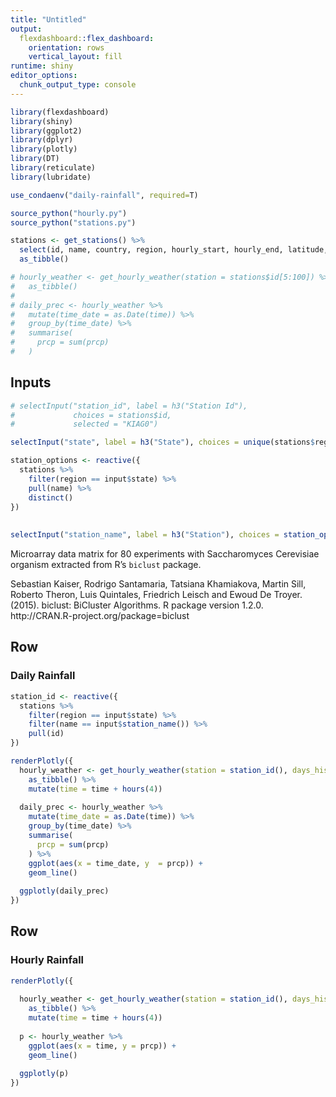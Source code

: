 ```yaml
---
title: "Untitled"
output: 
  flexdashboard::flex_dashboard:
    orientation: rows
    vertical_layout: fill
runtime: shiny
editor_options: 
  chunk_output_type: console
---
```


```r
library(flexdashboard)
library(shiny)
library(ggplot2)
library(dplyr)
library(plotly)
library(DT)
library(reticulate)
library(lubridate)
```

```r
use_condaenv("daily-rainfall", required=T)

source_python("hourly.py")
source_python("stations.py")
```

```r
stations <- get_stations() %>% 
  select(id, name, country, region, hourly_start, hourly_end, latitude, longitude) %>%
  as_tibble()
```

```r
# hourly_weather <- get_hourly_weather(station = stations$id[5:100]) %>%
#   as_tibble()
# 
# daily_prec <- hourly_weather %>%
#   mutate(time_date = as.Date(time)) %>%
#   group_by(time_date) %>%
#   summarise(
#     prcp = sum(prcp)
#   ) 
```

Inputs {.sidebar}
-----------------------------------------------------------------------

```r
# selectInput("station_id", label = h3("Station Id"), 
#             choices = stations$id, 
#             selected = "KIAG0")

selectInput("state", label = h3("State"), choices = unique(stations$region), selected = "NY")

station_options <- reactive({
  stations %>%
    filter(region == input$state) %>%
    pull(name) %>%
    distinct()
})
  
  
selectInput("station_name", label = h3("Station"), choices = station_options(), selected = "Niagara Falls / Walmore")
```

Microarray data matrix for 80 experiments with Saccharomyces Cerevisiae
organism extracted from R's `biclust` package.

Sebastian Kaiser, Rodrigo Santamaria, Tatsiana Khamiakova, Martin Sill, Roberto
Theron, Luis Quintales, Friedrich Leisch and Ewoud De Troyer. (2015). biclust:
BiCluster Algorithms. R package version 1.2.0.
http://CRAN.R-project.org/package=biclust

Row
-----------------------------------------------------------------------

### Daily Rainfall

```r
station_id <- reactive({
  stations %>%
    filter(region == input$state) %>%
    filter(name == input$station_name()) %>%
    pull(id)
})
```

```r
renderPlotly({
  hourly_weather <- get_hourly_weather(station = station_id(), days_history = 60) %>%
    as_tibble() %>%
    mutate(time = time + hours(4))
  
  daily_prec <- hourly_weather %>%
    mutate(time_date = as.Date(time)) %>%
    group_by(time_date) %>%
    summarise(
      prcp = sum(prcp)
    ) %>%
    ggplot(aes(x = time_date, y  = prcp)) +
    geom_line()
  
  ggplotly(daily_prec)
})
```


Row 
-----------------------------------------------------------------------

### Hourly Rainfall

```r
renderPlotly({
  
  hourly_weather <- get_hourly_weather(station = station_id(), days_history = 2) %>%
    as_tibble() %>%
    mutate(time = time + hours(4))
  
  p <- hourly_weather %>%
    ggplot(aes(x = time, y = prcp)) +
    geom_line()
  
  ggplotly(p)
})
```

